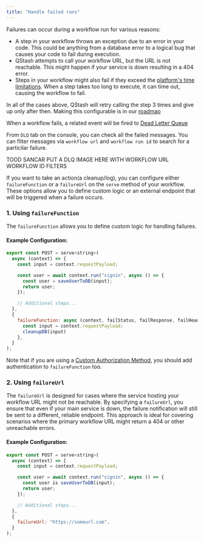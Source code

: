```yaml
---
title: "Handle failed runs"
---
```



Failures can occur during a workflow run for various reasons:

-  A step in your workflow throws an exception due to an error in your code. This could be anything from a database error to a logical bug that causes your code to fail during execution.
-  QStash attempts to call your workflow URL, but the URL is not reachable. This might happen if your service is down resulting in a 404 error.
-  Steps in your workflow might also fail if they exceed the [platform's time limitations](/qstash/workflows/platforms/platforms). When a step takes too long to execute, it can time out, causing the workflow to fail.

In all of the cases above, QStash will retry calling the step 3 times and give up only after then. Making this configurable is in our [roadmap](qstash/workflows/roadmap)

When a workflow fails, a related event will be fired to [Dead Letter Queue](/qstash/howto/handling-failures#dead-letter-queue)

From `DLQ` tab on the console, you can check all the failed messages. You can filter messages via `workflow url` and `workflow run id` to search for a particilar failure.

TOOD SANCAR PUT A DLQ IMAGE HERE WITH WORKFLOW URL WORKFLOW ID FILTERS

If you want to take an action(a cleanup/log), you can configure either `failureFunction` or a `failureUrl` on the `serve` method of your workflow.
These options allow you to define custom logic or an external endpoint that will be triggered when a failure occurs. 


### 1. Using `failureFunction`

The `failureFunction` allows you to define custom logic for handling failures. 

#### Example Configuration:

```javascript
export const POST = serve<string>(
  async (context) => {
    const input = context.requestPayload;

    const user = await context.run("signin", async () => {
      const user = saveUserToDB(input);
      return user;
    });

    // Additional steps...
  },
  {
    failureFunction: async (context, failStatus, failResponse, failHeaders) => {
      const input = context.requestPayload;
      cleanupDB(input)
    },
  }
);
```

Note that if you are using a [Custom Authorization Method](/qstash/workflows/howto/security#custom-authorization-method), you should add authentication to `failureFunction` too.

### 2. Using `failureUrl`

The `failureUrl` is designed for cases where the service hosting your workflow URL might not be reachable. By specifying a `failureUrl`, you ensure that even if your main service is down, the failure notification will still be sent to a different, reliable endpoint. This approach is ideal for covering scenarios where the primary workflow URL might return a 404 or other unreachable errors.

#### Example Configuration:

```javascript
export const POST = serve<string>(
  async (context) => {
    const input = context.requestPayload;

    const user = await context.run("signin", async () => {
      const user is saveUserToDB(input);
      return user;
    });

    // Additional steps...
  },
  {
    failureUrl: "https://someurl.com",
  }
);
```
